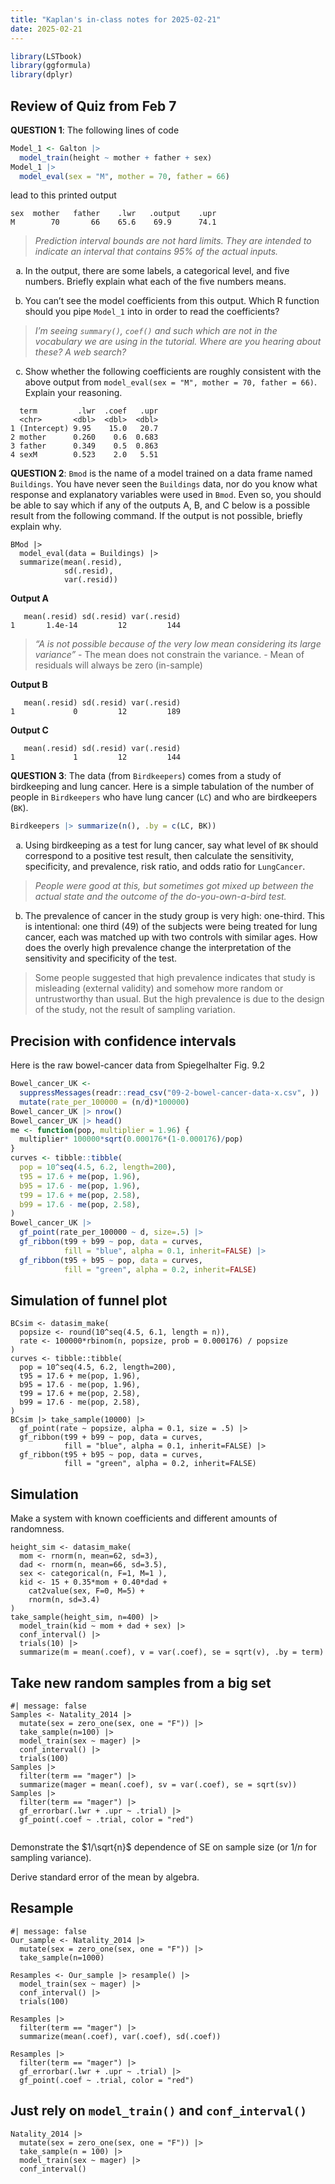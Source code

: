 ```yaml
---
title: "Kaplan's in-class notes for 2025-02-21"
date: 2025-02-21
---
```


```r
library(LSTbook)
library(ggformula)
library(dplyr)
```

## Review of Quiz from Feb 7

**QUESTION 1**: The following lines of code
```r
Model_1 <- Galton |>
  model_train(height ~ mother + father + sex)
Model_1 |>
  model_eval(sex = "M", mother = 70, father = 66)
```

lead to this printed output

```
sex  mother   father    .lwr   .output    .upr
M        70       66    65.6    69.9      74.1
```

> *Prediction interval bounds are not hard limits. They are intended to indicate an interval that contains 95% of the actual inputs.*

a. In the output, there are some labels, a categorical level, and five numbers. Briefly explain what each of the five numbers means. 

b. You can't see the model coefficients from this output. Which R function should you  pipe `Model_1` into in order to read the coefficients?

> *I'm seeing `summary()`, `coef()` and such which are not in the vocabulary we are using in the tutorial. Where are you hearing about these? A web search?*

c. Show whether the following coefficients are roughly consistent with the above output from `model_eval(sex = "M", mother = 70, father = 66)`. Explain your reasoning.

```
  term         .lwr  .coef   .upr
  <chr>       <dbl>  <dbl>  <dbl>
1 (Intercept) 9.95    15.0   20.7  
2 mother      0.260    0.6  0.683
3 father      0.349    0.5  0.863
4 sexM        0.523    2.0   5.51 
```

**QUESTION 2**: `Bmod` is the name of a model trained on a data frame named `Buildings`. You have never seen the `Buildings` data, nor do you know what response and explanatory variables were used in `Bmod`. Even so, you should be able to say which if any of the outputs A, B, and C below is a possible result from the following command. If the output is not possible, briefly explain why.

```
BMod |> 
  model_eval(data = Buildings) |>
  summarize(mean(.resid), 
            sd(.resid), 
            var(.resid))
```

**Output A**
```
   mean(.resid) sd(.resid) var(.resid)
1       1.4e-14         12         144
```

> *"A is not possible because of the very low mean considering its large variance"*
- The mean does not constrain the variance.
- Mean of residuals will always be zero (in-sample)

**Output B**
```
   mean(.resid) sd(.resid) var(.resid)
1             0         12         189
```

**Output C**
```
   mean(.resid) sd(.resid) var(.resid)
1             1         12         144
```

**QUESTION 3**: The data (from `Birdkeepers`) comes from a study of birdkeeping and lung cancer. Here is a simple tabulation of the number of people in `Birdkeepers` who have lung cancer (`LC`) and who are birdkeepers (`BK`).  

```r
Birdkeepers |> summarize(n(), .by = c(LC, BK))
```

a. Using birdkeeping as a test for lung cancer, say what level of `BK` should correspond to a positive test result, then calculate the sensitivity, specificity, and prevalence, risk ratio, and odds ratio for `LungCancer`.

> *People were good at this, but sometimes got mixed up between the actual state and the outcome of the do-you-own-a-bird test.*

b. The prevalence of cancer in the study group is very high: one-third. This is intentional: one third (49) of the subjects were being treated for lung cancer, each was matched up with two controls with similar ages. How does the overly high prevalence change the interpretation of the sensitivity and specificity of the test.

> Some people suggested that high prevalence indicates that study is misleading (external validity) and somehow more random or untrustworthy than usual. But the high prevalence is due to the design of the study, not the result of sampling variation.


## Precision with confidence intervals

Here is the raw bowel-cancer data from Spiegelhalter Fig. 9.2
```r
Bowel_cancer_UK <- 
  suppressMessages(readr::read_csv("09-2-bowel-cancer-data-x.csv", )) |>
  mutate(rate_per_100000 = (n/d)*100000)
Bowel_cancer_UK |> nrow()
Bowel_cancer_UK |> head()
me <- function(pop, multiplier = 1.96) { 
  multiplier* 100000*sqrt(0.000176*(1-0.000176)/pop)
}
curves <- tibble::tibble(
  pop = 10^seq(4.5, 6.2, length=200),
  t95 = 17.6 + me(pop, 1.96),
  b95 = 17.6 - me(pop, 1.96),
  t99 = 17.6 + me(pop, 2.58),
  b99 = 17.6 - me(pop, 2.58),
)
Bowel_cancer_UK |>
  gf_point(rate_per_100000 ~ d, size=.5) |>
  gf_ribbon(t99 + b99 ~ pop, data = curves, 
            fill = "blue", alpha = 0.1, inherit=FALSE) |>
  gf_ribbon(t95 + b95 ~ pop, data = curves, 
            fill = "green", alpha = 0.2, inherit=FALSE)
```


## Simulation of funnel plot

```webr-r
BCsim <- datasim_make(
  popsize <- round(10^seq(4.5, 6.1, length = n)),
  rate <- 100000*rbinom(n, popsize, prob = 0.000176) / popsize
)
curves <- tibble::tibble(
  pop = 10^seq(4.5, 6.2, length=200),
  t95 = 17.6 + me(pop, 1.96),
  b95 = 17.6 - me(pop, 1.96),
  t99 = 17.6 + me(pop, 2.58),
  b99 = 17.6 - me(pop, 2.58),
)
BCsim |> take_sample(10000) |>
  gf_point(rate ~ popsize, alpha = 0.1, size = .5) |>
  gf_ribbon(t99 + b99 ~ pop, data = curves, 
            fill = "blue", alpha = 0.1, inherit=FALSE) |>
  gf_ribbon(t95 + b95 ~ pop, data = curves, 
            fill = "green", alpha = 0.2, inherit=FALSE)
```

## Simulation

Make a system with known coefficients and different amounts of randomness.

```webr-r
height_sim <- datasim_make(
  mom <- rnorm(n, mean=62, sd=3),
  dad <- rnorm(n, mean=66, sd=3.5),
  sex <- categorical(n, F=1, M=1 ),
  kid <- 15 + 0.35*mom + 0.40*dad + 
    cat2value(sex, F=0, M=5) + 
    rnorm(n, sd=3.4)
)
take_sample(height_sim, n=400) |>
  model_train(kid ~ mom + dad + sex) |>
  conf_interval() |>
  trials(10) |>
  summarize(m = mean(.coef), v = var(.coef), se = sqrt(v), .by = term)

```
## Take new random samples from a big set

```webr-r
#| message: false
Samples <- Natality_2014 |> 
  mutate(sex = zero_one(sex, one = "F")) |> 
  take_sample(n=100) |>
  model_train(sex ~ mager) |>
  conf_interval() |>
  trials(100) 
Samples |> 
  filter(term == "mager") |>
  summarize(mager = mean(.coef), sv = var(.coef), se = sqrt(sv))
Samples |>
  filter(term == "mager") |>
  gf_errorbar(.lwr + .upr ~ .trial) |>
  gf_point(.coef ~ .trial, color = "red")
  
``` 

Demonstrate the $1/\sqrt{n}$ dependence of SE on sample size (or $1/n$ for sampling variance).


Derive standard error of the mean by algebra.


## Resample

```webr-r
#| message: false
Our_sample <- Natality_2014 |> 
  mutate(sex = zero_one(sex, one = "F")) |> 
  take_sample(n=1000)

Resamples <- Our_sample |> resample() |>
  model_train(sex ~ mager) |>
  conf_interval() |>
  trials(100)

Resamples |>
  filter(term == "mager") |>
  summarize(mean(.coef), var(.coef), sd(.coef))

Resamples |>
  filter(term == "mager") |>
  gf_errorbar(.lwr + .upr ~ .trial) |>
  gf_point(.coef ~ .trial, color = "red")
```

## Just rely on `model_train()` and `conf_interval()`

```webr-r
Natality_2014 |> 
  mutate(sex = zero_one(sex, one = "F")) |> 
  take_sample(n = 100) |>
  model_train(sex ~ mager) |>
  conf_interval()
```
